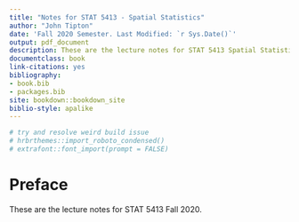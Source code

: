 ```yaml
--- 
title: "Notes for STAT 5413 - Spatial Statistics"
author: "John Tipton"
date: 'Fall 2020 Semester. Last Modified: `r Sys.Date()`'
output: pdf_document
description: These are the lecture notes for STAT 5413 Spatial Statistics
documentclass: book
link-citations: yes
bibliography:
- book.bib
- packages.bib
site: bookdown::bookdown_site
biblio-style: apalike
---
```


```r
# try and resolve weird build issue
# hrbrthemes::import_roboto_condensed()
# extrafont::font_import(prompt = FALSE)
```

# Preface {-}

These are the lecture notes for STAT 5413 Fall 2020.

